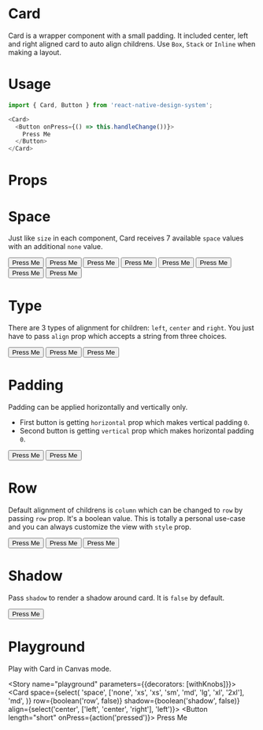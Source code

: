 
<Meta title="Card" component={Card} />

# Card

Card is a wrapper component with a small padding. It included center, left and right aligned card to auto align childrens. Use `Box`, `Stack` or `Inline` when making a layout.

# Usage

```js
import { Card, Button } from 'react-native-design-system';

<Card>
  <Button onPress={() => this.handleChange())}>
    Press Me
  </Button>
</Card>
```

# Props

<Props of={Card} />

# Space

Just like `size` in each component, Card receives 7 available `space` values with an additional `none` value.

<Preview>
  <Story name="space">
    <Stack>
      <Card space="none">
        <Button onPress={action('pressed')}>Press Me</Button>
      </Card>
      <Card size="xs">
        <Button onPress={action('pressed')}>Press Me</Button>
      </Card>
      <Card size="xs">
        <Button onPress={action('pressed')}>Press Me</Button>
      </Card>
      <Card size="sm">
        <Button onPress={action('pressed')}>Press Me</Button>
      </Card>
      <Card space="md">
        <Button onPress={action('pressed')}>Press Me</Button>
      </Card>
      <Card size="lg">
        <Button onPress={action('pressed')}>Press Me</Button>
      </Card>
      <Card size="xl">
        <Button onPress={action('pressed')}>Press Me</Button>
      </Card>
      <Card size="2xl">
        <Button onPress={action('pressed')}>Press Me</Button>
      </Card>
    </Stack>
  </Story>
</Preview>

# Type

There are 3 types of alignment for children: `left`, `center` and `right`. You just have to pass `align` prop which accepts a string from three choices.

<Preview>
  <Story name="type">
    <Stack>
      <Card align="left">
        <Button length="short" onPress={action('pressed')}>
          Press Me
        </Button>
      </Card>
      <Card align="center">
        <Button length="short" onPress={action('pressed')}>
          Press Me
        </Button>
      </Card>
      <Card align="right">
        <Button length="short" onPress={action('pressed')}>
          Press Me
        </Button>
      </Card>
    </Stack>
  </Story>
</Preview>

# Padding

Padding can be applied horizontally and vertically only.

- First button is getting `horizontal` prop which makes vertical padding `0`.
- Second button is getting `vertical` prop which makes horizontal padding `0`.

<Preview>
  <Story name="padding">
    <Stack>
      <Card horizontal>
        <Button onPress={action('pressed')}>Press Me</Button>
      </Card>
      <Card vertical>
        <Button onPress={action('pressed')}>Press Me</Button>
      </Card>
    </Stack>
  </Story>
</Preview>

# Row

Default alignment of childrens is `column` which can be changed to `row` by passing `row` prop. It's a boolean value. This is totally a personal use-case and you can always customize the view with `style` prop.

<Preview>
  <Story name="row">
    <Stack>
      <Card row>
        <Button length="short" onPress={action('pressed')}>
          Press Me
        </Button>
        <Button length="short" onPress={action('pressed')}>
          Press Me
        </Button>
        <Button length="short" onPress={action('pressed')}>
          Press Me
        </Button>
      </Card>
    </Stack>
  </Story>
</Preview>

# Shadow

Pass `shadow` to render a shadow around card. It is `false` by default.

<Preview>
  <Story name="shadow">
    <Card row shadow={true}>
      <Button length="short" onPress={action('pressed')}>
        Press Me
      </Button>
    </Card>
  </Story>
</Preview>

# Playground

Play with Card in Canvas mode.

<Story name="playground" parameters={{decorators: [withKnobs]}}>
  <Card
    space={select(
      'space',
      ['none', 'xs', 'xs', 'sm', 'md', 'lg', 'xl', '2xl'],
      'md',
    )}
    row={boolean('row', false)}
    shadow={boolean('shadow', false)}
    align={select('center', ['left', 'center', 'right'], 'left')}>
    <Button length="short" onPress={action('pressed')}>
      Press Me
    </Button>
  </Card>
</Story>
